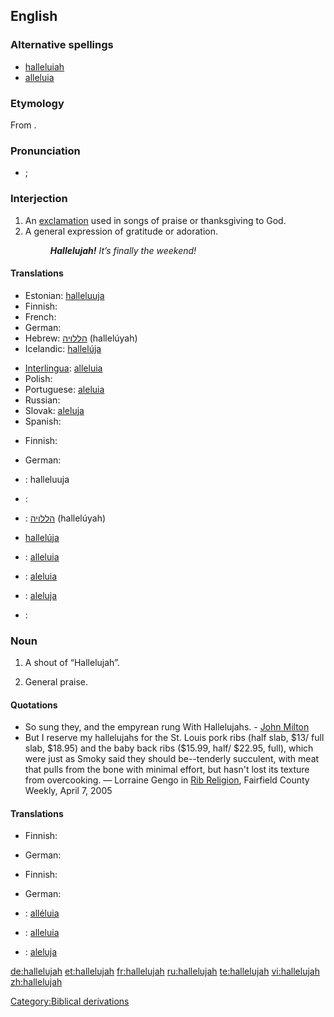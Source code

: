==English==

===Alternative spellings===
* [[halleluiah]]<!--I don't know this one...--><!-- It's older, I think, and more phonetic --dmh -->
* [[alleluia]]

===Etymology===
From {{etyl|he}} {{term|הללויה|sc=Hebr||Praise [[Jah]]!|lang=he}}.

===Pronunciation===
* {{a|UK}} {{IPA|/ˈhæl.əˌluː.jə/|/hæl.ɪˈluː.jə/}}; {{SAMPA|/"h{l.@%lu:.j@/|/h{l.I"lu:.j@/}}

===Interjection===
{{en-interjection}}

# An [[exclamation]] used in songs of praise or thanksgiving to God.
# A general expression of gratitude or adoration.
#: '''''Hallelujah!''' It’s finally the weekend!''

====Translations====
{{trans-top|exclamation to praise the God}}
* Estonian: [[halleluuja]]
* Finnish: {{t+|fi|halleluja}}
* French: {{t+|fr|alléluia}}
* German: {{t+|de|Halleluja|n}}
* Hebrew: [[הללויה]] (hallelúyah)
* Icelandic: [[hallelúja]]
{{trans-mid}}
* [[Interlingua]]: [[alleluia#Interlingua|alleluia]]
* Polish: {{t+|pl|alleluja}}
* Portuguese: [[aleluia]]
* Russian: {{t+|ru|аллилуйя|sc=Cyrl}}
* Slovak: [[aleluja]]
* Spanish: {{t-|es|aleluya|f}}
{{trans-bottom}}

{{trans-top|general exclamation of gratitude}}
* Finnish: {{t+|fi|halleluja}}
{{trans-mid}}
* German: {{t+|de|Halleluja|n}}
{{trans-bottom}}

{{checktrans-top}}
* {{ttbc|Estonian}}: halleluuja
* {{ttbc|French}}: {{t+|fr|alléluia}}
* {{ttbc|Hebrew}}: [[הללויה]] (hallelúyah)
* {{ttbc|Icelandic}} [[hallelúja]]
* {{ttbc|Interlingua}}: [[alleluia#Interlingua|alleluia]]
* {{ttbc|Portuguese}}: [[aleluia]]
* {{ttbc|Slovak}}: [[aleluja]]
* {{ttbc|Spanish}}: {{t-|es|aleluya|f}}
{{trans-bottom}}

===Noun===
{{en-noun}}

# A shout of “Hallelujah”.
# {{context|plural}} General praise.

====Quotations====
* So sung they, and the empyrean rung With Hallelujahs. - [[w:John Milton|John Milton]]
* But I reserve my hallelujahs for the St. Louis pork ribs (half slab, $13/ full slab, $18.95) and the baby back ribs ($15.99, half/ $22.95, full), which were just as Smoky said they should be--tenderly succulent, with meat that pulls from the bone with minimal effort, but hasn't lost its texture from overcooking. &mdash; Lorraine Gengo in [http://www.fairfieldweekly.com/gbase/Dining/content?oid=oid:106817 Rib Religion], Fairfield County Weekly, April 7, 2005

====Translations====
{{trans-top|shout of Hallelujah}}
* Finnish: {{t+|fi|halleluja}}
{{trans-mid}}
* German: {{t+|de|Halleluja|n}}
{{trans-bottom}}

{{trans-top|general praise}}
* Finnish: {{t-|fi|ylistys}}
{{trans-mid}}
* German: {{t+|de|Gott}} {{t+|de|sei}} {{t+|de|Dank}}
{{trans-bottom}}

{{checktrans-top}}
* {{ttbc|French}}: [[alléluia]]
* {{ttbc|Interlingua}}: [[alleluia#Interlingua|alleluia]]
{{checktrans-mid}}
* {{ttbc|Slovak}}: [[aleluja]]
{{checktrans-bottom}}

[[Category:Biblical derivations]]

[[de:hallelujah]]
[[et:hallelujah]]
[[fr:hallelujah]]
[[ru:hallelujah]]
[[te:hallelujah]]
[[vi:hallelujah]]
[[zh:hallelujah]]